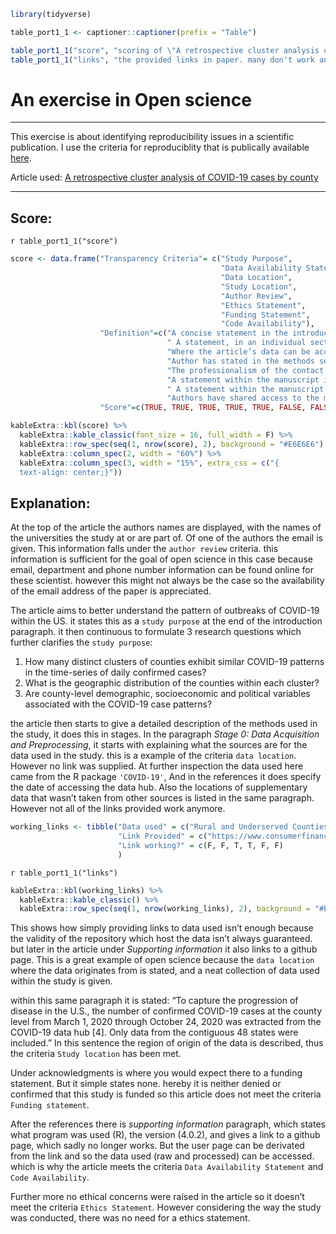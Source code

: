 ```r
library(tidyverse)
```

```r
table_port1_1 <- captioner::captioner(prefix = "Table")

table_port1_1("score", "scoring of \"A retrospective cluster analysis of COVID-19 cases by county\" for the criteria laid out [here](https://www.researchgate.net/deref/https%3A%2F%2Fwww.ripeta.com%2Fuploads%2F7%2F4%2F8%2F7%2F7487334%2Fripeta_approach_and_criteria_definitions.pdf).")
table_port1_1("links", "the provided links in paper. many don't work anymore showing that simply providing links isn't always enough because of the changing nature of the internet.")
```


# An exercise in Open science 

***

This exercise is about identifying reproducibility issues in a scientific publication. I use the criteria for reproduciblity that is publically available [here](https://www.researchgate.net/deref/https%3A%2F%2Fwww.ripeta.com%2Fuploads%2F7%2F4%2F8%2F7%2F7487334%2Fripeta_approach_and_criteria_definitions.pdf).

Article used: [A retrospective cluster analysis of COVID-19 cases by county](https://www.biorxiv.org/content/10.1101/2020.11.12.379537v1)

***

## Score:

`r table_port1_1("score")`

```r
score <- data.frame("Transparency Criteria"= c("Study Purpose", 
                                               "Data Availability Statement",
                                               "Data Location",
                                               "Study Location",
                                               "Author Review",
                                               "Ethics Statement",
                                               "Funding Statement",
                                               "Code Availability"),
                    "Definition"=c("A concise statement in the introduction of the article, often in the last paragraph, that establishes the reason the research was conducted. Also called the study objective.",
                                   " A statement, in an individual section offset from the main body of text, that explains how or if one can access a study’s data. The title of the section may vary, but it must explicitly mention data; it is therefore distinct from a supplementary materials section.",
                                   "Where the article’s data can be accessed, either raw or processed.",
                                   "Author has stated in the methods section where the study took place or the data’s country/region of origin.",
                                   "The professionalism of the contact information that the author has provided in the manuscript.",
                                   "A statement within the manuscript indicating any ethical concerns, including the presence of sensitive data.",
                                   " A statement within the manuscript indicating whether or not the authors received funding for their research.",
                                   "Authors have shared access to the most updated code that they used in their study, including code used for analysis."),
                    "Score"=c(TRUE, TRUE, TRUE, TRUE, TRUE, FALSE, FALSE, TRUE))
```

```r
kableExtra::kbl(score) %>%
  kableExtra::kable_classic(font_size = 16, full_width = F) %>%
  kableExtra::row_spec(seq(1, nrow(score), 2), background = "#E6E6E6") %>%
  kableExtra::column_spec(2, width = "60%") %>%
  kableExtra::column_spec(3, width = "15%", extra_css = c("{
  text-align: center;}"))
```

## Explanation:

At the top of the article the authors names are displayed, with the names of the universities the study at or are part of. Of one of the authors the email is given. This information falls under the `author review` criteria. this information is sufficient for the goal of open science in this case because email, department and phone number information can be found online for these scientist. however this might not always be the case so the availability of the email address of the paper is appreciated.   

The article aims to better understand the pattern of outbreaks of COVID-19 within the US. it states this as a  `study purpose` at the end of the introduction paragraph. it then continuous to formulate 3 research questions which further clarifies the `study purpose`:  

1. How many distinct clusters of counties exhibit similar COVID-19 patterns in the time-series of daily confirmed cases?
2. What is the geographic distribution of the counties within each cluster? 
3. Are county-level demographic, socioeconomic and political variables associated with the COVID-19 case patterns?

the article then starts to give a detailed description of the methods used in the study, it does this in stages. In the paragraph _Stage 0: Data Acquisition and Preprocessing_, it starts with explaining what the sources are for the data used in the study. this is a example of the criteria `data location`. However no link was supplied. At further inspection the data used here came from the R package `'COVID-19'`, And in the references it does specify the date of accessing the data hub. Also the locations of supplementary data that wasn't taken from other sources is listed in the same paragraph. However not all of the links provided work anymore.

```r
working_links <- tibble("Data used" = c("Rural and Underserved Counties List", "Population Density", "Voting Results", "Governor’s Party Affiliation", "Health Variables", "Region"),
                        "Link Provided" = c("https://www.consumerfinance.gov/documents/8911/cfpbrural-underserved-list2020.csv", "https://www2.census.gov/library/publications/2011/compendia/usacounties/excel/LND01.xls","https://doi.org/10.7910/DVN/VOQCHQ","https://en.wikipedia.org/w/index.php?title=ListofUnitedStatesgovernors&oldid=977828843","https://khn.org/news/as-coronavirus-spreadswidely-millionsof-older-americans-live-in-counties-with-no-icu-beds/#lookup","https://www.cdc.gov/coordinatedchronic/docs/nccdphp-regions-map.pdf"),
                        "Link working?" = c(F, F, T, T, F, F)
                        )
```

`r table_port1_1("links")`

```r
kableExtra::kbl(working_links) %>%
  kableExtra::kable_classic() %>%
  kableExtra::row_spec(seq(1, nrow(working_links), 2), background = "#E6E6E6")
```


This shows how simply providing links to data used isn't enough because the validity of the repository which host the data isn't always guaranteed. but later in the article under _Supporting information_ it also links to a github page. This is a great example of open science because the `data location` where the data originates from is stated, and a neat collection of data used within the study is given.   

within this same paragraph it is stated: "To capture the progression of disease in the U.S., the number of confirmed COVID-19 cases at the county level from March 1, 2020 through October 24, 2020 was extracted from the COVID-19 data hub [4]. Only data from the contiguous 48 states were included." In this sentence the region of origin of the data is described, thus the criteria `Study location` has been met.

Under acknowledgments is where you would expect there to a funding statement. But it simple states none. hereby it is neither denied or confirmed that this study is funded so this article does not meet the criteria `Funding statement`.

After the references there is _supporting information_ paragraph, which states what program was used (R), the version (4.0.2), and gives a link to a github page, which sadly no longer works. But the user page can be derivated from the link and so the data used (raw and processed) can be accessed. which is why the article meets the criteria `Data Availability Statement` and `Code Availability`.

Further more no ethical concerns were raised in the article so it doesn't meet the criteria `Ethics Statement`. However considering the way the study was conducted, there was no need for a ethics statement.



